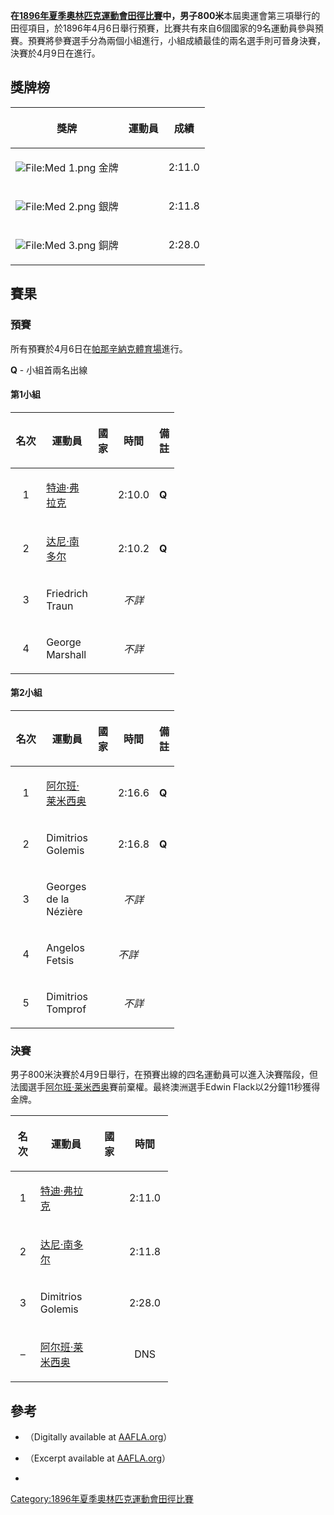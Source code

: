 {{1896年夏季奧運會田徑}}
'''在[[1896年夏季奧林匹克運動會田徑比賽|1896年夏季奧林匹克運動會田徑比賽]]中，男子800米'''本屆奧運會第三項舉行的田徑項目，於1896年4月6日舉行預賽，比賽共有來自6個國家的9名運動員參與預賽。預賽將參賽選手分為兩個小組進行，小組成績最佳的兩名選手則可晉身決賽，決賽於4月9日在進行。

== 獎牌榜 ==
{| class="wikitable"
|- bgcolor="#efefef"
!align="center"|'''獎牌'''
!align="center"|'''運動員'''
!align="center"|'''成績'''
|-
| bgcolor="gold" | [[File:Med_1.png|File:Med 1.png]] 金牌
| {{flagIOCathlete|[[特迪·弗拉克|特迪·弗拉克]]|AUS|1896年夏季}}
| 2:11.0
|-
| bgcolor="silver" | [[File:Med_2.png|File:Med 2.png]] 銀牌
| {{flagIOCathlete|[[达尼·南多尔|达尼·南多尔]]|HUN|1896年夏季}}
| 2:11.8

|-
| bgcolor="cc9966" | [[File:Med_3.png|File:Med 3.png]] 銅牌
| {{flagIOCathlete|Dimitrios Golemis|GRE|1896年夏季}}
| 2:28.0
|}

== 賽果 ==
=== 預賽 ===
所有預賽於4月6日在[[帕那辛納克體育場|帕那辛納克體育場]]進行。

'''Q''' - 小組首兩名出線 
==== 第1小組 ====
{| class="wikitable" width=50% style="text-align:center"
|-
! width=5%| 名次 
! width=25%|運動員
! width=10%| 國家
! width=10%|時間
! width=10%|備註

|- bgcolor=lightblue
|align=center| 1 
|align=left|[[特迪·弗拉克|特迪·弗拉克]]
| {{flagIOC|AUS|1896年夏季}} 
|align=center| 2:10.0
| '''Q'''
|- bgcolor=lightblue
|align=center| 2 
|align=left|[[达尼·南多尔|达尼·南多尔]]
| {{flagIOC|HUN|1896年夏季}}
|align=center| 2:10.2
| '''Q'''
|- 
|align=center| 3 
|align=left|Friedrich Traun
| {{flagIOC|GER|1896年夏季}}
|align=center| ''不詳''

|-
|align=center| 4 
|align=left|George Marshall 
| {{flagIOC|GBR|1896年夏季}}
|align=center| ''不詳''
|}

==== 第2小組 ====
{| class="wikitable" width=50% style="text-align:center"
|-
! width=5%| 名次 
! width=25%|運動員
! width=10%| 國家
! width=10%|時間
! width=10%|備註

|- bgcolor=lightblue
|align=center| 1 
|align=left|[[阿尔班·莱米西奥|阿尔班·莱米西奥]]
| {{flagIOC|FRA|1896年夏季}}
|align=center| 2:16.6
| '''Q'''

|- bgcolor=lightblue
|align=center| 2
|align=left| Dimitrios Golemis
| {{flagIOC|GRE|1896年夏季}}
|align=center| 2:16.8
| '''Q'''

|- 
|align=center| 3
|align=left| Georges de la Nézière
| {{flagIOC|FRA|1896年夏季}}
|align=center| ''不詳''

|-
|align=center| 4 
|align=left|Angelos Fetsis
| {{flagIOC|GRE|1896年夏季}}
| ''不詳''

|-
|align=center| 5 
|align=left|Dimitrios Tomprof
| {{flagIOC|GRE|1896年夏季}}
|align=center| ''不詳''
|}

=== 決賽 ===
男子800米決賽於4月9日舉行，在預賽出線的四名運動員可以進入決賽階段，但法國選手[[阿尔班·莱米西奥|阿尔班·莱米西奥]]賽前棄權。最終澳洲選手Edwin Flack以2分鐘11秒獲得金牌。
{| class="wikitable" width=50% style="text-align:center"
|-
! 名次 
! width=25%|運動員
! 國家
! 時間
|- bgcolor=gold
|align=center| 1 
|align=left|[[特迪·弗拉克|特迪·弗拉克]]
| {{flagIOC|AUS|1896年夏季}}
|align=center| 2:11.0

|- bgcolor=silver
|align=center| 2
|align=left|[[达尼·南多尔|达尼·南多尔]]
| {{flagIOC|HUN|1896年夏季}}
|align=center| 2:11.8

|- bgcolor=cc9966
|align=center| 3 
|align=left|Dimitrios Golemis
| {{flagIOC|GRE|1896年夏季}}
|align=center| 2:28.0

|-
|align=center| –
|align=left|[[阿尔班·莱米西奥|阿尔班·莱米西奥]]
| {{flagIOC|FRA|1896年夏季}}
|align=center| DNS
|}

== 參考 ==
* {{cite book | author=Lampros, S.P.; Polites, N.G.; De Coubertin, Pierre; Philemon, P.J.; & Anninos, C. | title=The Olympic Games: BC 776 – AD 1896 | location=Athens | publisher=Charles Beck | year=1897 |id=}}（Digitally available at [http://www.aafla.org/6oic/OfficialReports/1896/1896.pdf AAFLA.org]{{Wayback|url=http://www.aafla.org/6oic/OfficialReports/1896/1896.pdf |date=20130116065417 }}）
* {{cite book | author=Mallon, Bill; & Widlund, Ture | title=The 1896 Olympic Games. Results for All Competitors in All Events, with Commentary | location=Jefferson | publisher=McFarland | year=1998 | id=ISBN 0-7864-0379-9}}（Excerpt available at [https://web.archive.org/web/20120912011724/http://www.aafla.org/6oic/OfficialReports/Mallon/1896.pdf AAFLA.org]）
* {{cite book | author=Smith, Michael Llewellyn | title= Olympics in Athens 1896. The Invention of the Modern Olympic Games | url=https://archive.org/details/olympicsinathens0000smit | location=London | publisher=Profile Books | year = 2004 | id=ISBN 1-86197-342-X}}

[[Category:1896年夏季奧林匹克運動會田徑比賽|Category:1896年夏季奧林匹克運動會田徑比賽]]